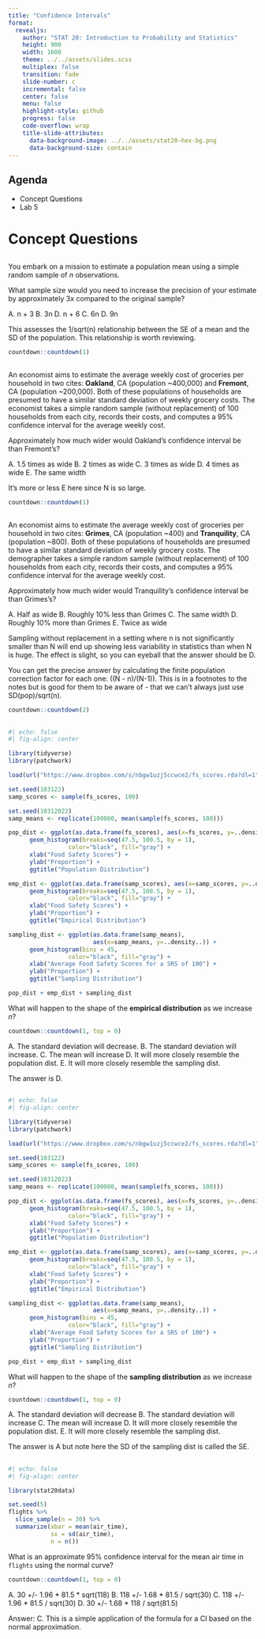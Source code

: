 ```yaml
---
title: "Confidence Intervals"
format:
  revealjs:
    author: "STAT 20: Introduction to Probability and Statistics"
    height: 900
    width: 1600
    theme: ../../assets/slides.scss
    multiplex: false
    transition: fade
    slide-number: c
    incremental: false
    center: false
    menu: false
    highlight-style: github
    progress: false
    code-overflow: wrap
    title-slide-attributes:
      data-background-image: ../../assets/stat20-hex-bg.png
      data-background-size: contain
---
```


## Agenda

- Concept Questions
- Lab 5

# Concept Questions

## 

You embark on a mission to estimate a population mean using a simple random sample of $n$ observations.

:::poll
What sample size would you need to increase the precision of your estimate by approximately 3x compared to the original sample?
:::

:::notes
A. n + 3
B. 3n
D. n + 6
C. 6n
D. 9n

This assesses the 1/sqrt(n) relationship between the SE of a mean and the SD of the population. This relationship is worth reviewing.
:::

```r
countdown::countdown(1)
```

##

An economist aims to estimate the average weekly cost of groceries per household in two cites: **Oakland**, CA (population ~400,000) and **Fremont**, CA (population ~200,000). Both of these populations of households are presumed to have a similar standard deviation of weekly grocery costs. The economist takes a simple random sample (without replacement) of 100 households from each city, records their costs, and computes a 95% confidence interval for the average weekly cost.

:::poll
Approximately how much wider would Oakland's confidence interval be than Fremont's?
:::

:::notes
A. 1.5 times as wide
B. 2 times as wide
C. 3 times as wide
D. 4 times as wide
E. The same width

It's more or less E here since N is so large.
:::

```r
countdown::countdown(1)
```

##

An economist aims to estimate the average weekly cost of groceries per household in two cites: **Grimes**, CA (population ~400) and **Tranquility**, CA (population ~800). Both of these populations of households are presumed to have a similar standard deviation of weekly grocery costs. The demographer takes a simple random sample (without replacement) of 100 households from each city, records their costs, and computes a 95% confidence interval for the average weekly cost.

:::poll
Approximately how much wider would Tranquility's confidence interval be than Grimes's?
:::

:::notes
A. Half as wide
B. Roughly 10% less than Grimes
C. The same width
D. Roughly 10% more than Grimes
E. Twice as wide

Sampling without replacement in a setting where n is not significantly smaller than N will end up showing less variability in statistics than when N is huge. The effect is slight, so you can eyeball that the answer should be D.

You can get the precise answer by calculating the finite population correction factor for each one: \sqrt((N - n)/(N-1)). This is in a footnotes to the notes but is good for them to be aware of - that we can't always just use SD(pop)/sqrt(n).
:::

```r
countdown::countdown(2)
```

##

```r
#| echo: false
#| fig-align: center

library(tidyverse)
library(patchwork)

load(url("https://www.dropbox.com/s/nbgw1uzj5ccwce2/fs_scores.rda?dl=1"))

set.seed(103122)
samp_scores <- sample(fs_scores, 100)

set.seed(10312022)
samp_means <- replicate(100000, mean(sample(fs_scores, 100)))

pop_dist <- ggplot(as.data.frame(fs_scores), aes(x=fs_scores, y=..density..)) + 
      geom_histogram(breaks=seq(47.5, 100.5, by = 1), 
                 color="black", fill="gray") + 
      xlab("Food Safety Scores") +
      ylab("Proportion") +
      ggtitle("Population Distribution")

emp_dist <- ggplot(as.data.frame(samp_scores), aes(x=samp_scores, y=..density..)) + 
      geom_histogram(breaks=seq(47.5, 100.5, by = 1), 
                 color="black", fill="gray") + 
      xlab("Food Safety Scores") +
      ylab("Proportion") +
      ggtitle("Empirical Distribution")

sampling_dist <- ggplot(as.data.frame(samp_means), 
                        aes(x=samp_means, y=..density..)) + 
      geom_histogram(bins = 45, 
                 color="black", fill="gray") + 
      xlab("Average Food Safety Scores for a SRS of 100") +
      ylab("Proportion") +
      ggtitle("Sampling Distribution")

pop_dist + emp_dist + sampling_dist
```

:::poll
What will happen to the shape of the **empirical distribution** as we increase $n$?
:::

```r
countdown::countdown(1, top = 0)
```


:::notes
A. The standard deviation will decrease.
B. The standard deviation will increase.
C. The mean will increase
D. It will more closely resemble the population dist.
E. It will more closely resemble the sampling dist.

The answer is D.
:::

##

```r
#| echo: false
#| fig-align: center

library(tidyverse)
library(patchwork)

load(url("https://www.dropbox.com/s/nbgw1uzj5ccwce2/fs_scores.rda?dl=1"))

set.seed(103122)
samp_scores <- sample(fs_scores, 100)

set.seed(10312022)
samp_means <- replicate(100000, mean(sample(fs_scores, 100)))

pop_dist <- ggplot(as.data.frame(fs_scores), aes(x=fs_scores, y=..density..)) + 
      geom_histogram(breaks=seq(47.5, 100.5, by = 1), 
                 color="black", fill="gray") + 
      xlab("Food Safety Scores") +
      ylab("Proportion") +
      ggtitle("Population Distribution")

emp_dist <- ggplot(as.data.frame(samp_scores), aes(x=samp_scores, y=..density..)) + 
      geom_histogram(breaks=seq(47.5, 100.5, by = 1), 
                 color="black", fill="gray") + 
      xlab("Food Safety Scores") +
      ylab("Proportion") +
      ggtitle("Empirical Distribution")

sampling_dist <- ggplot(as.data.frame(samp_means), 
                        aes(x=samp_means, y=..density..)) + 
      geom_histogram(bins = 45, 
                 color="black", fill="gray") + 
      xlab("Average Food Safety Scores for a SRS of 100") +
      ylab("Proportion") +
      ggtitle("Sampling Distribution")

pop_dist + emp_dist + sampling_dist
```

:::poll
What will happen to the shape of the **sampling distribution** as we increase $n$?
:::

```r
countdown::countdown(1, top = 0)
```


:::notes
A. The standard deviation will decrease
B. The standard deviation will increase
C. The mean will increase
D. It will more closely resemble the population dist.
E. It will more closely resemble the sampling dist.

The answer is A but note here the SD of the sampling dist is called the SE.
:::


##

```r
#| echo: false
#| fig-align: center

library(stat20data)

set.seed(5)
flights %>%
  slice_sample(n = 30) %>%
  summarize(xbar = mean(air_time),
            sx = sd(air_time),
            n = n())
```

:::poll
What is an approximate 95% confidence interval for the mean air time in `flights` using the normal curve?
:::

```r
countdown::countdown(1, top = 0)
```


:::notes
A. 30 +/- 1.96 * 81.5 * sqrt(118)
B. 118 +/- 1.68 * 81.5 / sqrt(30)
C. 118 +/- 1.96 * 81.5 / sqrt(30)
D. 30 +/- 1.68 * 118 / sqrt(81.5)

Answer: C. This is a simple application of the formula for a CI based on the normal approximation.
:::
